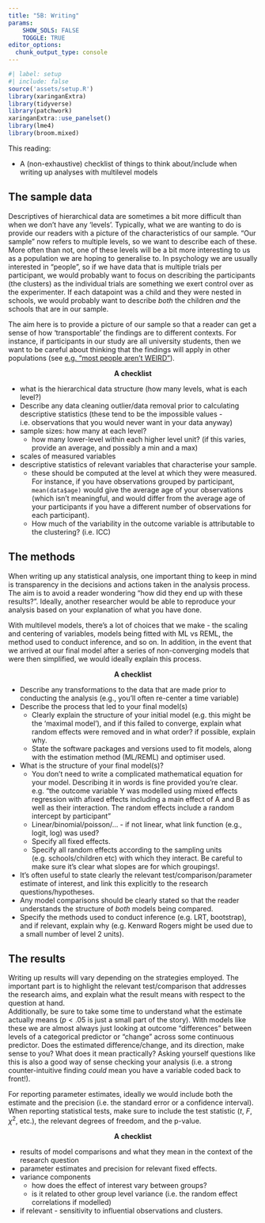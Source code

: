 ---
title: "5B: Writing"
params: 
    SHOW_SOLS: FALSE
    TOGGLE: TRUE
editor_options: 
  chunk_output_type: console
---

```{r}
#| label: setup
#| include: false
source('assets/setup.R')
library(xaringanExtra)
library(tidyverse)
library(patchwork)
xaringanExtra::use_panelset()
library(lme4)
library(broom.mixed)
```


:::lo
This reading:  

- A (non-exhaustive) checklist of things to think about/include when writing up analyses with multilevel models

:::


## The sample data  

Descriptives of hierarchical data are sometimes a bit more difficult than when we don't have any 'levels'. Typically, what we are wanting to do is provide our readers with a picture of the characteristics of our sample. "Our sample" now refers to multiple levels, so we want to describe each of these. More often than not, one of these levels will be a bit more interesting to us as a population we are hoping to generalise to. In psychology we are usually interested in "people", so if we have data that is multiple trials per participant, we would probably want to focus on describing the participants (the clusters) as the individual trials are something we exert control over as the experimenter. If each datapoint was a child and they were nested in schools, we would probably want to describe _both_ the children _and_ the schools that are in our sample.  

The aim here is to provide a picture of our sample so that a reader can get a sense of how 'transportable' the findings are to different contexts. For instance, if participants in our study are all university students, then we want to be careful about thinking that the findings will apply in other populations (see [e.g. "most people aren't WEIRD"](https://www.nature.com/articles/466029a){target="_blank"}).  

<center>**A checklist**</center>

- what is the hierarchical data structure (how many levels, what is each level?)
- Describe any data cleaning outlier/data removal prior to calculating descriptive statistics (these tend to be the impossible values - i.e. observations that you would never want in your data anyway)
- sample sizes: how many at each level?  
  - how many lower-level within each higher level unit? (if this varies, provide an average, and possibly a min and a max)
- scales of measured variables
- descriptive statistics of relevant variables that characterise your sample. 
  - these should be computed at the level at which they were measured. For instance, if you have observations grouped by participant, `mean(data$age)` would give the average age of your observations (which isn't meaningful, and would differ from the average age of your participants if you have a different number of observations for each participant).  
  - How much of the variability in the outcome variable is attributable to the clustering? (i.e. ICC)



## The methods  

When writing up any statistical analysis, one important thing to keep in mind is transparency in the decisions and actions taken in the analysis process. The aim is to avoid a reader wondering "how did they end up with these results?". Ideally, another researcher would be able to reproduce your analysis based on your explanation of what you have done.  

With multilevel models, there's a lot of choices that we make - the scaling and centering of variables, models being fitted with ML vs REML, the method used to conduct inference, and so on. In addition, in the event that we arrived at our final model after a series of non-converging models that were then simplified, we would ideally explain this process. 

<center>**A checklist**</center>

- Describe any transformations to the data that are made prior to conducting the analysis (e.g., you'll often re-center a time variable)
- Describe the process that led to your final model(s)
  - Clearly explain the structure of your initial model (e.g. this might be the 'maximal model'), and if this failed to converge, explain what random effects were removed and in what order? if possible, explain why.  
  - State the software packages and versions used to fit models, along with the estimation method (ML/REML) and optimiser used.
- What is the structure of your final model(s)?  
  - You don't need to write a complicated mathematical equation for your model. Describing it in words is fine provided you're clear. e.g. "the outcome variable Y was modelled using mixed effects regression with afixed effects including a main effect of A and B as well as their interaction. The random effects include a random intercept by participant"
  - Linear/binomial/poisson/... - if not linear, what link function (e.g., logit, log) was used?
  - Specify all fixed effects.
  - Specify all random effects according to the sampling units (e.g. schools/children etc) with which they interact. Be careful to make sure it's clear what slopes are for which groupings!.  
- It's often useful to state clearly the relevant test/comparison/parameter estimate of interest, and link this explicitly to the research questions/hypotheses.    
- Any model comparisons should be clearly stated so that the reader understands the structure of _both_ models being compared.
- Specify the methods used to conduct inference (e.g. LRT, bootstrap), and if relevant, explain why (e.g. Kenward Rogers might be used due to a small number of level 2 units).  


## The results  

Writing up results will vary depending on the strategies employed. The important part is to highlight the relevant test/comparison that addresses the research aims, and explain what the result means with respect to the question at hand.   
Additionally, be sure to take some time to understand what the estimate actually means ($p<.05$ is just a small part of the story). With models like these we are almost always just looking at outcome "differences" between levels of a categorical predictor or "change" across some continuous predictor. Does the estimated difference/change, and its direction, make sense to you? What does it mean practically? Asking yourself questions like this is also a good way of sense checking your analysis (i.e. a strong counter-intuitive finding _could_ mean you have a variable coded back to front!).  

For reporting parameter estimates, ideally we would include both the estimate and the precision (i.e. the standard error or a confidence interval). When reporting statistical tests, make sure to include the test statistic ($t$, $F$, $\chi^2$, etc.), the relevant degrees of freedom, and the p-value.  

<center>**A checklist**</center>

- results of model comparisons and what they mean in the context of the research question  
- parameter estimates and precision for relevant fixed effects.  
- variance components
  - how does the effect of interest vary between groups?  
  - is it related to other group level variance (i.e. the random effect correlations if modelled)
- if relevant - sensitivity to influential observations and clusters.



